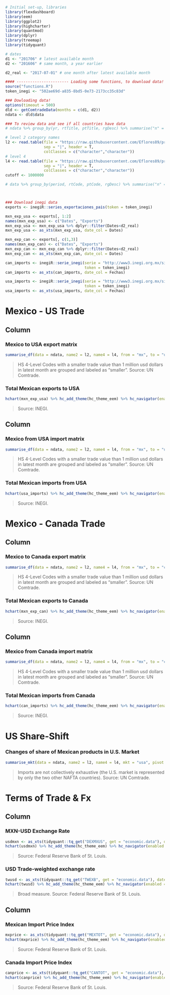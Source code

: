 ```r

# Initial set-up, libraries
library(flexdashboard)
library(eem)
library(ggplot2)
library(highcharter)
library(quantmod)
library(dplyr)
library(treemap)
library(tidyquant)

# dates
d1 <- "201706" # latest available month
d2 <- "201606" # same month, a year earlier

d2_real <- "2017-07-01" # one month after latest available month

#### ----------------------- Loading some functions, to download data! 
source("functions.R")
token_inegi <- "502ae69d-a835-8bd5-0e73-2173cc35c83d"

### Dowloading data!
options(timeout = 500)
dld <- getComtradeData(months = c(d1, d2))
ndata <- dld$data

### To review data and see if all countries have data
# ndata %>% group_by(yr, rtTitle, ptTitle, rgDesc) %>% summarise("n" = n()) %>% View(.)

# level 2 category names
l2 <- read.table(file = "https://raw.githubusercontent.com/Eflores89/proyectos/master/data/tradewatch/l2-code-names.txt", 
                 sep = "|", header = T, 
                 colClasses = c("character","character"))
# level 4
l4 <- read.table(file = "https://raw.githubusercontent.com/Eflores89/proyectos/master/data/tradewatch/l4-code-names.txt", 
                 sep = "|", header = T, 
                 colClasses = c("character","character"))
cutoff <- 1000000

# data %>% group_by(period, rtCode, ptCode, rgDesc) %>% summarise("n" = n()) %>% View(.)



### Download inegi data
exports <- inegiR::series_exportaciones_pais(token = token_inegi)

mxn_exp_usa <- exports[, 1:2]
names(mxn_exp_usa) <- c("Dates", "Exports")
mxn_exp_usa <- mxn_exp_usa %>% dplyr::filter(Dates<d2_real)
mxn_exp_usa <- as_xts(mxn_exp_usa, date_col = Dates)

mxn_exp_can <- exports[, c(1,3)]
names(mxn_exp_can) <- c("Dates", "Exports")
mxn_exp_can <- mxn_exp_can %>% dplyr::filter(Dates<d2_real)
mxn_exp_can <- as_xts(mxn_exp_can, date_col = Dates)

can_imports <- inegiR::serie_inegi(serie = "http://www3.inegi.org.mx/sistemas/api/indicadores/v1//Indicador/133428/00000/es/false/xml/", 
                                   token = token_inegi)
can_imports <- as_xts(can_imports, date_col = Fechas)

usa_imports <- inegiR::serie_inegi(serie = "http://www3.inegi.org.mx/sistemas/api/indicadores/v1//Indicador/133429/00000/es/false/xml/", 
                                   token = token_inegi)
usa_imports <- as_xts(usa_imports, date_col = Fechas)

```


Mexico - US Trade {data-orientation=columns, data-navmenu="Bilateral Trade"}
=====================================


Column {data-width=600}
-----------------------------------------------------------------------

### Mexico to USA export matrix

```r
summarise_df(data = ndata, name2 = l2, name4 = l4, from = "mx", to = "usa", type = "exports", threshold = cutoff)
```

> HS 4-Level Codes with a smaller trade value than 1 million usd dollars in latest month are grouped and labeled as "smaller". Source: UN Comtrade.


### Total Mexican exports to USA

```r
hchart(mxn_exp_usa) %>% hc_add_theme(hc_theme_eem) %>% hc_navigator(enabled = FALSE)
```

> Source: INEGI.

Column {data-width=600}
-----------------------------------------------------------------------


### Mexico from USA import matrix

```r
summarise_df(data = ndata, name2 = l2, name4 = l4, from = "mx", to = "usa", type = "import", threshold = cutoff)
```

> HS 4-Level Codes with a smaller trade value than 1 million usd dollars in latest month are grouped and labeled as "smaller". Source: UN Comtrade.

### Total Mexican imports from USA

```r
hchart(usa_imports) %>% hc_add_theme(hc_theme_eem) %>% hc_navigator(enabled = FALSE)
```

> Source: INEGI.


Mexico - Canada Trade {data-orientation=columns, data-navmenu="Bilateral Trade"}
=====================================

Column {data-width=600}
-----------------------------------------------------------------------

### Mexico to Canada export matrix

```r
summarise_df(data = ndata, name2 = l2, name4 = l4, from = "mx", to = "can", type = "exports", threshold = cutoff)
```

> HS 4-Level Codes with a smaller trade value than 1 million usd dollars in latest month are grouped and labeled as "smaller". Source: UN Comtrade.

### Total Mexican exports to Canada

```r
hchart(mxn_exp_can) %>% hc_add_theme(hc_theme_eem) %>% hc_navigator(enabled = FALSE)
```

> Source: INEGI.


Column {data-width=600} 
-----------------------------------------------------------------------


### Mexico from Canada import matrix

```r
summarise_df(data = ndata, name2 = l2, name4 = l4, from = "mx", to = "can", type = "import", threshold = cutoff)
```

> HS 4-Level Codes with a smaller trade value than 1 million usd dollars in latest month are grouped and labeled as "smaller". Source: UN Comtrade.

### Total Mexican imports from Canada

```r
hchart(can_imports) %>% hc_add_theme(hc_theme_eem) %>% hc_navigator(enabled = FALSE)
```

> Source: INEGI.


US Share-Shift {data-orientation=columns}
=====================================


### Changes of share of Mexican products in U.S. Market

```r
summarise_mkt(data = ndata, name2 = l2, name4 = l4, mkt = "usa", pivot = "mx", threshold = cutoff)
```


> Imports are not collectively exhaustive (the U.S. market is represented by only the two other NAFTA countries). Source: UN Comtrade.



Terms of Trade & Fx {data-orientation=columns}
=====================================


Column {data-width=600} 
-----------------------------------------------------------------------

### MXN-USD Exchange Rate

```r
usdmxn <- as_xts(tidyquant::tq_get("DEXMXUS", get = "economic.data"), date_col = date)
hchart(usdmxn) %>% hc_add_theme(hc_theme_eem) %>% hc_navigator(enabled = FALSE)
```

> Source: Federal Reserve Bank of St. Louis.

### USD Trade-weighted exchange rate

```r
twusd <- as_xts(tidyquant::tq_get("TWEXB", get = "economic.data"), date_col = date)
hchart(twusd) %>% hc_add_theme(hc_theme_eem) %>% hc_navigator(enabled = FALSE)
```

> Broad measure. Source: Federal Reserve Bank of St. Louis.

Column {data-width=400} 
-----------------------------------------------------------------------

### Mexican Import Price Index

```r
mxprice <- as_xts(tidyquant::tq_get("MEXTOT", get = "economic.data"), date_col = date)
hchart(mxprice) %>% hc_add_theme(hc_theme_eem) %>% hc_navigator(enabled = FALSE)
```

> Source: Federal Reserve Bank of St. Louis.

### Canada Import Price Index

```r
canprice <- as_xts(tidyquant::tq_get("CANTOT", get = "economic.data"), date_col = date)
hchart(canprice) %>% hc_add_theme(hc_theme_eem) %>% hc_navigator(enabled = FALSE)
```

> Source: Federal Reserve Bank of St. Louis.

